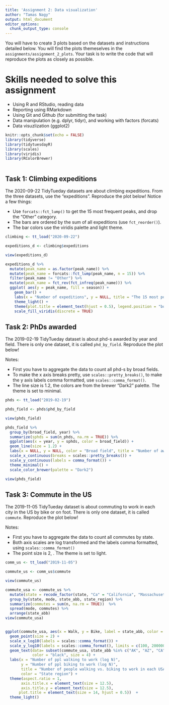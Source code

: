 ```yaml
---
title: 'Assignment 2: Data visualization'
author: "Tamas Nagy"
output: html_document
editor_options: 
  chunk_output_type: console
---
```


You will have to create 3 plots based on the datasets and instructions detailed below. You will find the plots themeselves in the `assignments/assignment_2_plots`. Your task is to write the code that will reproduce the plots as closely as possible.

# Skills needed to solve this assignment

-   Using R and RStudio, reading data
-   Reporting using RMarkdown
-   Using Git and Github (for submitting the task)
-   Data manipulation (e.g. dplyr, tidyr), and working with factors (forcats)
-   Data visuzlization (ggplot2)

```r
knitr::opts_chunk$set(echo = FALSE)
library(tidyverse)
library(tidytuesdayR)
library(scales)
library(viridis)
library(RColorBrewer)



```

## Task 1: Climbing expeditions

The 2020-09-22 TidyTueday datasets are about climbing expeditions. From the three datasets, use the "expeditions". Reproduce the plot below! Notice a few things:

-   Use `forcats::fct_lump()` to get the 15 most frequent peaks, and drop the "Other" category.
-   The bars are ordered by the sum of all expeditions (use `fct_reorder()`).
-   The bar colors use the viridis palette and light theme.

```r
climbing <- tt_load("2020-09-22")

expeditions_d <- climbing$expeditions

view(expeditions_d)

expeditions_d %>%
  mutate(peak_name = as.factor(peak_name)) %>%
  mutate(peak_name = forcats::fct_lump(peak_name, n = 15)) %>%
  filter(peak_name != "Other") %>%
  mutate(peak_name = fct_rev(fct_infreq(peak_name))) %>%
  ggplot( aes(y = peak_name, fill = season)) +
    geom_bar() +
    labs(x = "Number of expeditions", y = NULL, title = "The 15 most popular peaks stacked by season of expedition") +
    theme_light() +
    theme(plot.title = element_text(hjust = 0.5), legend.position = "bottom") +
    scale_fill_viridis(discrete = TRUE)


```

## Task 2: PhDs awarded

The 2019-02-19 TidyTueday dataset is about phd-s awarded by year and field. There is only one dataset, it is called `phd_by_field`. Reproduce the plot below!

Notes:

-   First you have to aggregate the data to count all phd-s by broad fields.
-   To make the x axis breaks pretty, use `scales::pretty_breaks()`, to make the y axis labels comma formatted, use `scales::comma_format()`.
-   The line size is 1.2, the colors are from the brewer "Dark2" palette. The theme is set to minimal.

```r
phds <- tt_load("2019-02-19")

phds_field <- phds$phd_by_field

view(phds_field)

phds_field %>%
  group_by(broad_field, year) %>%
  summarize(sphds = sum(n_phds, na.rm = TRUE)) %>%
  ggplot(aes(x = year, y = sphds, color = broad_field)) +
  geom_line(size = 1.2) +
  labs(x = NULL, y = NULL, color = "Broad field", title = "Number of awarded Ph.D.-s in the US by year") +
  scale_x_continuous(breaks = scales::pretty_breaks()) + 
  scale_y_continuous(labels = comma_format()) +
  theme_minimal() +
  scale_color_brewer(palette = "Dark2")

view(phds_field)
```

## Task 3: Commute in the US

The 2019-11-05 TidyTueday dataset is about commuting to work in each city in the US by bike or on foot. There is only one dataset, it is called `commute`. Reproduce the plot below!

Notes:

-   First you have to aggregate the data to count all commutes by state.
-   Both axis scales are log transformed and the labels comma formatted, using `scales::comma_format()`
-   The point size is 2, . The theme is set to light.

```r
comm_us <- tt_load("2019-11-05")

commute_us <- comm_us$commute

view(commute_us)

commute_usa <- commute_us %>%
  mutate(state = recode_factor(state, "Ca" = "California", "Massachusett" = "Massachusetts")) %>%
  group_by(state, mode, state_abb, state_region) %>%
  summarize(commutes = sum(n, na.rm = TRUE))  %>%
  spread(mode, commutes) %>%
  arrange(state_abb)
view(commute_usa)


ggplot(commute_usa, aes(x = Walk, y = Bike, label = state_abb, color = state_region)) +
  geom_point(size = 2) +
  scale_x_log10(labels = scales::comma_format()) +
  scale_y_log10(labels = scales::comma_format(), limits = c(100, 200000)) +
  geom_text(data= subset(commute_usa, state_abb %in% c("AK", "AZ", "CA", "CT", "DE", "FL", "IA", "ID", "IL", "IN", "KS", "LA", "MA", "ME", "MI", "MN", "MT", "ND", "NE", "NH", "NJ", "NY", "RI", "OH", "OR", "UT", "VT", "WA", "WY")), 
            color = "black", size = 4) + 
  labs(x = "Number of ppl walking to work (log N)",
       y = "Number of ppl biking to work (log N)",
       title = "Number of people walking vs. biking to work in each USA state", 
       color = "State region") +
  theme(aspect.ratio = 1,
       axis.title.x = element_text(size = 12.5),
       axis.title.y = element_text(size = 12.5),
      plot.title = element_text(size = 14, hjust = 0.5))  +
  theme_light()
  
  
  
  

  
  
  


```
